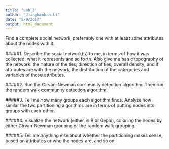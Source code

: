 ```yaml
---
title: "Lab_3"
author: "Jianghanhan Li"
date: "5/9/2017"
output: html_document
---
```

Find a complete social network, preferably one with at least some attributes about the nodes with it.

#####1. Describe the social network(s) to me, in terms of how it was collected, what it represents and so forth. Also give me basic topography of the network: the nature of the ties; direction of ties; overall density; and if attributes are with the network, the distribution of the categories and variables of those attributes.

#####2. Run the Girvan-Newman community detection algorithm. Then run the random walk community detection algorithm.

#####3. Tell me how many groups each algorithm finds. Analyze how similar the two partitioning algorithms are in terms of putting nodes into groups with each other.

#####4. Visualize the network (either in R or Gephi), coloring the nodes by either Girvan-Newman grouping or the random walk grouping.

#####5. Tell me anything else about whether the partitioning makes sense, based on attributes or who the nodes are, and so on.